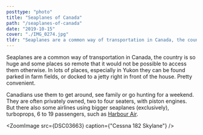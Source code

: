 ```yaml
---
posttype: "photo"
title: "Seaplanes of Canada"
path: "/seaplanes-of-canada"
date: "2019-10-15"
cover: "./IMG_0274.jpg"
tldr: "Seaplanes are a common way of transportation in Canada, the country is so huge and some places so remote that it would not be possible to access them otherwise."
---
```




<MetaBox>
	<Data caption="Year" nodata="2019"/>
	<Data caption="Country" nodata="Canada"/>
	<Data caption="Camera" nodata="Sony NEX5-N, iPhone SE, iPhone 7"/>
</MetaBox>

Seaplanes are a common way of transportation in Canada, the country is so huge and some places so remote that it would not be possible to access them otherwise. In lots of places, especially in Yukon they can be found parked in farm fields, or docked to a jetty right in front of the house. Pretty convenient.

Canadians use them to get around, see family or go hunting for a weekend. They are often privately owned, two to four seaters, with piston engines. But there also some airlines using bigger seaplanes (exclusively), turboprops, 6 to 19 passengers, such as <a href="https://www.harbourair.com/">Harbour Air</a>.

<ZoomImage src={DSC03663} caption={"Cessna 182 Skylane"} />
<ZoomImage src={IMG_0446} />
<ZoomImage src={IMG_0296} />
<ZoomImage src={IMG_0844} />
<ZoomImage src={IMG_0270} />
<ZoomImage src={IMG_0274} />
<ZoomImage src={IMG_0278} />
<ZoomImage src={IMG_0279} />
